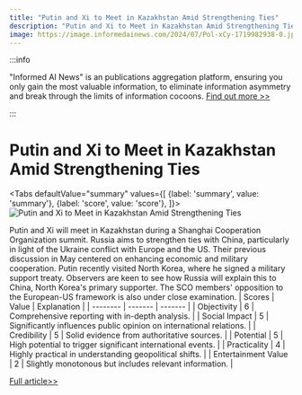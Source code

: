 ```yaml
---
title: "Putin and Xi to Meet in Kazakhstan Amid Strengthening Ties"
description: "Putin and Xi to Meet in Kazakhstan Amid Strengthening Ties"
image: https://image.informedainews.com/2024/07/Pol-xCy-1719982938-0.jpg
---
```



:::info

"Informed AI News" is an publications aggregation platform, ensuring you only gain the most valuable information, to eliminate information asymmetry and break through the limits of information cocoons.  [Find out more >>](/)

:::

# Putin and Xi to Meet in Kazakhstan Amid Strengthening Ties


<Tabs
	defaultValue="summary"
	values={[
	{label: 'summary', value: 'summary'},
	{label: 'score', value: 'score'},
]}>
<TabItem value="summary">
<img
  src="https://image.informedainews.com/2024/07/Pol-xCy-1719982938-0.jpg"
  alt="Putin and Xi to Meet in Kazakhstan Amid Strengthening Ties"
/>



Putin and Xi will meet in Kazakhstan during a Shanghai Cooperation Organization summit. Russia aims to strengthen ties with China, particularly in light of the Ukraine conflict with Europe and the US. Their previous discussion in May centered on enhancing economic and military cooperation. Putin recently visited North Korea, where he signed a military support treaty. Observers are keen to see how Russia will explain this to China, North Korea's primary supporter. The SCO members' opposition to the European-US framework is also under close examination.
</TabItem>
<TabItem value="score">
	| Scores     | Value   | Explanation |
	| -------- | ------- | ------- |
	| Objectivity  | 6    | Comprehensive reporting with in-depth analysis.    |
	| Social Impact | 5     | Significantly influences public opinion on international relations.    |
	| Credibility    | 5    | Solid evidence from authoritative sources.    |
	| Potential    | 5    | High potential to trigger significant international events.    |
	| Practicality    | 4    | Highly practical in understanding geopolitical shifts.    |
	| Entertainment Value    | 2    | Slightly monotonous but includes relevant information.    |
</TabItem>
</Tabs>

[Full article>>](https://www3.nhk.or.jp/nhkworld/en/news/20240703_05/)

